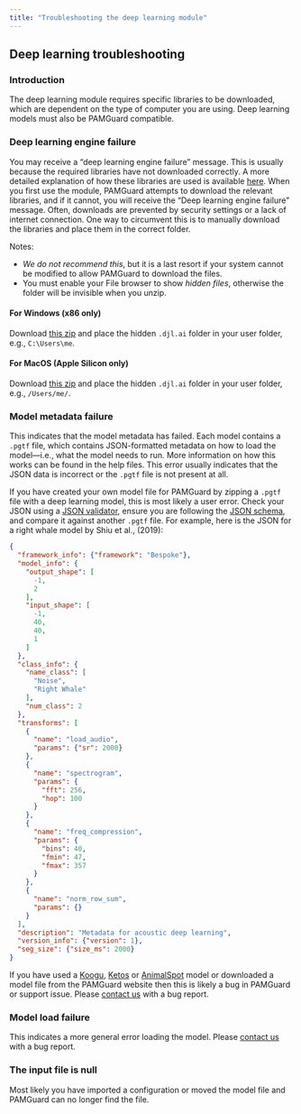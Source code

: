 ```yaml
---
title: "Troubleshooting the deep learning module"
---
```


## Deep learning troubleshooting

### Introduction

The deep learning module requires specific libraries to be downloaded, which are dependent on the type of computer you are using. Deep learning models must also be PAMGuard compatible.

### Deep learning engine failure

You may receive a "deep learning engine failure" message. This is usually because the required libraries have not downloaded correctly. A more detailed explanation of how these libraries are used is available [here](http://djl.ai/docs/development/cache_management.html). When you first use the module, PAMGuard attempts to download the relevant libraries, and if it cannot, you will receive the "Deep learning engine failure" message. Often, downloads are prevented by security settings or a lack of internet connection. One way to circumvent this is to manually download the libraries and place them in the correct folder.

Notes:

-   *We do not recommend this*, but it is a last resort if your system cannot be modified to allow PAMGuard to download the files.
-   You must enable your File browser to show *hidden files*, otherwise the folder will be invisible when you unzip.

#### For Windows (x86 only)

Download [this zip](https://www.dropbox.com/scl/fi/u5j6gufzqa5pd31z323xo/deep_learning_files_windows.djl.ai.zip?rlkey=thxalju9cfmo7ehhosbthqbpm&dl=1) and place the hidden `.djl.ai` folder in your user folder, e.g., `C:\Users\me`.

#### For MacOS (Apple Silicon only)

Download [this zip](https://www.dropbox.com/scl/fi/ri1tb4xrxb385ve1hj0s7/deeplearning-files.djl.ai.zip?rlkey=hvprh431xi0e5t1u9usc5vg86&st=5qy2cmwd&dl=1) and place the hidden `.djl.ai` folder in your user folder, e.g., `/Users/me/`.

### Model metadata failure

This indicates that the model metadata has failed. Each model contains a `.pgtf` file, which contains JSON-formatted metadata on how to load the model—i.e., what the model needs to run. More information on how this works can be found in the help files. This error usually indicates that the JSON data is incorrect or the `.pgtf` file is not present at all.

If you have created your own model file for PAMGuard by zipping a `.pgtf` file with a deep learning model, this is most likely a user error. Check your JSON using a [JSON validator](https://jsonlint.com/), ensure you are following the [JSON schema](https://github.com/macster110/jpam/blob/master/jpam/jdl4pam/src/main/java/org/jamdev/jdl4pam/transforms/dl_transform_schema.json), and compare it against another `.pgtf` file. For example, here is the JSON for a right whale model by Shiu et al., (2019):

``` json
{
  "framework_info": {"framework": "Bespoke"},
  "model_info": {
    "output_shape": [
      -1,
      2
    ],
    "input_shape": [
      -1,
      40,
      40,
      1
    ]
  },
  "class_info": {
    "name_class": [
      "Noise",
      "Right Whale"
    ],
    "num_class": 2
  },
  "transforms": [
    {
      "name": "load_audio",
      "params": {"sr": 2000}
    },
    {
      "name": "spectrogram",
      "params": {
        "fft": 256,
        "hop": 100
      }
    },
    {
      "name": "freq_compression",
      "params": {
        "bins": 40,
        "fmin": 47,
        "fmax": 357
      }
    },
    {
      "name": "norm_row_sum",
      "params": {}
    }
  ],
  "description": "Metadata for acoustic deep learning",
  "version_info": {"version": 1},
  "seg_size": {"size_ms": 2000}
}
```

If you have used a [Koogu](https://shyamblast.github.io/Koogu/en/stable/), [Ketos](https://docs.meridian.cs.dal.ca/ketos/) or [AnimalSpot](https://github.com/ChristianBergler/ANIMAL-SPOT) model or downloaded a model file from the PAMGuard website then this is likely a bug in PAMGuard or support issue. Please [contact us](./contact.html) with a bug report.

### Model load failure

This indicates a more general error loading the model. Please [contact us](.contact.html) with a bug report.

### The input file is null

Most likely you have imported a configuration or moved the model file and PAMGuard can no longer find the file.
